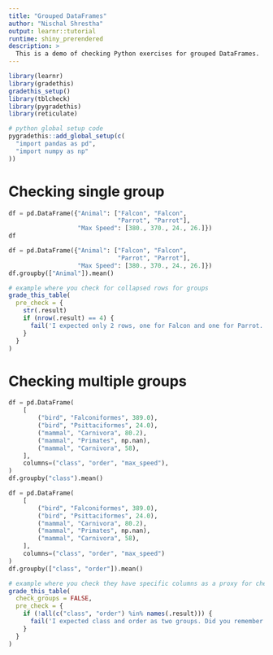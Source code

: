 ```yaml
---
title: "Grouped DataFrames"
author: "Nischal Shrestha"
output: learnr::tutorial
runtime: shiny_prerendered
description: >
  This is a demo of checking Python exercises for grouped DataFrames.
---
```


```r
library(learnr)
library(gradethis)
gradethis_setup()
library(tblcheck)
library(pygradethis)
library(reticulate)

# python global setup code
pygradethis::add_global_setup(c(
  "import pandas as pd",
  "import numpy as np"
))
```

# Checking single group

<!-- https://pandas.pydata.org/pandas-docs/stable/reference/api/pandas.DataFrame.groupby.html#pandas.DataFrame.groupby -->
```python
df = pd.DataFrame({"Animal": ["Falcon", "Falcon",
                              "Parrot", "Parrot"],
                   "Max Speed": [380., 370., 24., 26.]})
df
```

```python
df = pd.DataFrame({"Animal": ["Falcon", "Falcon",
                              "Parrot", "Parrot"],
                   "Max Speed": [380., 370., 24., 26.]})
df.groupby(["Animal"]).mean()
```

```r
# example where you check for collapsed rows for groups
grade_this_table(
  pre_check = {
    str(.result)
    if (nrow(.result) == 4) {
      fail('I expected only 2 rows, one for Falcon and one for Parrot. Did you remember to groupby "Animal"?')
    }
  }
)
```

# Checking multiple groups

<!-- https://pandas.pydata.org/pandas-docs/stable/user_guide/groupby.html#splitting-an-object-into-groups -->
```python
df = pd.DataFrame(
    [
        ("bird", "Falconiformes", 389.0),
        ("bird", "Psittaciformes", 24.0),
        ("mammal", "Carnivora", 80.2),
        ("mammal", "Primates", np.nan),
        ("mammal", "Carnivora", 58),
    ],
    columns=("class", "order", "max_speed"),
)
df.groupby("class").mean()
```

```python
df = pd.DataFrame(
    [
        ("bird", "Falconiformes", 389.0),
        ("bird", "Psittaciformes", 24.0),
        ("mammal", "Carnivora", 80.2),
        ("mammal", "Primates", np.nan),
        ("mammal", "Carnivora", 58),
    ],
    columns=("class", "order", "max_speed")
)
df.groupby(["class", "order"]).mean()
```

```r
# example where you check they have specific columns as a proxy for checking they have multiple groups
grade_this_table(
  check_groups = FALSE,
  pre_check = {
    if (!all(c("class", "order") %in% names(.result))) {
      fail('I expected class and order as two groups. Did you remember to groupby these variables?')
    }
  }
)
```
